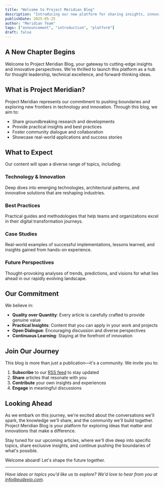```yaml
---
title: "Welcome to Project Meridian Blog"
description: "Introducing our new platform for sharing insights, innovations, and ideas that shape tomorrow"
publishDate: 2025-05-25
author: "Meridian Team"
tags: ["announcement", "introduction", "platform"]
draft: false
---
```


## A New Chapter Begins

Welcome to Project Meridian Blog, your gateway to cutting-edge insights and innovative perspectives. We're thrilled to launch this platform as a hub for thought leadership, technical excellence, and forward-thinking ideas.

## What is Project Meridian?

Project Meridian represents our commitment to pushing boundaries and exploring new frontiers in technology and innovation. Through this blog, we aim to:

- Share groundbreaking research and developments
- Provide practical insights and best practices
- Foster community dialogue and collaboration
- Showcase real-world applications and success stories

## What to Expect

Our content will span a diverse range of topics, including:

### Technology & Innovation

Deep dives into emerging technologies, architectural patterns, and innovative solutions that are reshaping industries.

### Best Practices

Practical guides and methodologies that help teams and organizations excel in their digital transformation journeys.

### Case Studies

Real-world examples of successful implementations, lessons learned, and insights gained from hands-on experience.

### Future Perspectives

Thought-provoking analyses of trends, predictions, and visions for what lies ahead in our rapidly evolving landscape.

## Our Commitment

We believe in:

- **Quality over Quantity**: Every article is carefully crafted to provide genuine value
- **Practical Insights**: Content that you can apply in your work and projects
- **Open Dialogue**: Encouraging discussion and diverse perspectives
- **Continuous Learning**: Staying at the forefront of innovation

## Join Our Journey

This blog is more than just a publication—it's a community. We invite you to:

1. **Subscribe** to our [RSS feed](/rss.xml) to stay updated
2. **Share** articles that resonate with you
3. **Contribute** your own insights and experiences
4. **Engage** in meaningful discussions

## Looking Ahead

As we embark on this journey, we're excited about the conversations we'll spark, the knowledge we'll share, and the community we'll build together. Project Meridian Blog is your platform for exploring ideas that matter and innovations that make a difference.

Stay tuned for our upcoming articles, where we'll dive deep into specific topics, share exclusive insights, and continue pushing the boundaries of what's possible.

Welcome aboard! Let's shape the future together.

---

_Have ideas or topics you'd like us to explore? We'd love to hear from you at [info@eudexio.com](mailto:info@eudexio.com)._
